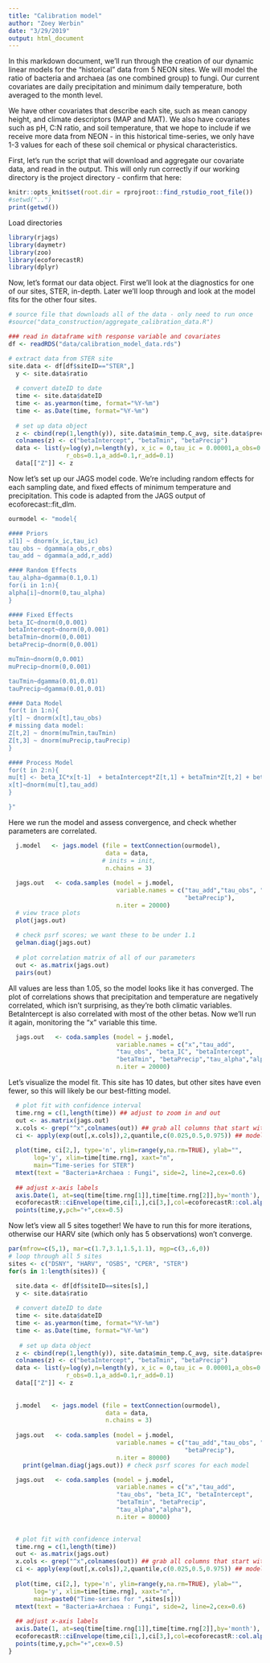 ```yaml
---
title: "Calibration model"
author: "Zoey Werbin"
date: "3/29/2019"
output: html_document
---
```


In this markdown document, we'll run through the creation of our dynamic linear models for the "historical" data from 5 NEON sites. We will model the ratio of bacteria and archaea (as one combined group) to fungi. Our current covariates are daily  precipitation and minimum daily temperature, both averaged to the month level.

We have other covariates that describe each site, such as mean canopy height, and climate descriptors (MAP and MAT). We also have covariates such as pH, C:N ratio, and soil temperature, that we hope to include if we receive more data from NEON - in this historical time-series, we only have 1-3 values for each of these soil chemical or physical characteristics. 

First, let's run the script that will download and aggregate our covariate data, and read in the output. This will only run correctly if our working directory is the project directory - confirm that here:

```r
knitr::opts_knit$set(root.dir = rprojroot::find_rstudio_root_file())
#setwd("..")
print(getwd())
```
Load directories
```r
library(rjags)
library(daymetr)
library(zoo)
library(ecoforecastR)
library(dplyr)
```

Now, let's format our data object. First we'll look at the diagnostics for one of our sites, STER, in-depth. Later we'll loop through and look at the model fits for the other four sites.

```r
# source file that downloads all of the data - only need to run once
#source("data_construction/aggregate_calibration_data.R")

### read in dataframe with response variable and covariates
df <- readRDS("data/calibration_model_data.rds")

# extract data from STER site
site.data <- df[df$siteID=="STER",]
  y <- site.data$ratio
  
  # convert dateID to date
  time <- site.data$dateID
  time <- as.yearmon(time, format="%Y-%m")
  time <- as.Date(time, format="%Y-%m")
  
  # set up data object
  z <- cbind(rep(1,length(y)), site.data$min_temp.C_avg, site.data$precip.mm_avg)
  colnames(z) <- c("betaIntercept", "betaTmin", "betaPrecip")
  data <- list(y=log(y),n=length(y), x_ic = 0,tau_ic = 0.00001,a_obs=0.1,
                r_obs=0.1,a_add=0.1,r_add=0.1)
  data[["Z"]] <- z
```

Now let's set up our JAGS model code. We're including random effects for each sampling date, and fixed effects of minimum temperature and precipitation. This code is adapted from the JAGS output of ecoforecast::fit_dlm. 
```r

ourmodel <- "model{

#### Priors
x[1] ~ dnorm(x_ic,tau_ic)
tau_obs ~ dgamma(a_obs,r_obs)
tau_add ~ dgamma(a_add,r_add)

#### Random Effects
tau_alpha~dgamma(0.1,0.1)
for(i in 1:n){
alpha[i]~dnorm(0,tau_alpha)
}

#### Fixed Effects
beta_IC~dnorm(0,0.001)
betaIntercept~dnorm(0,0.001)
betaTmin~dnorm(0,0.001)
betaPrecip~dnorm(0,0.001)

muTmin~dnorm(0,0.001)
muPrecip~dnorm(0,0.001)

tauTmin~dgamma(0.01,0.01)
tauPrecip~dgamma(0.01,0.01)

#### Data Model
for(t in 1:n){
y[t] ~ dnorm(x[t],tau_obs)
# missing data model:
Z[t,2] ~ dnorm(muTmin,tauTmin)
Z[t,3] ~ dnorm(muPrecip,tauPrecip)
}

#### Process Model
for(t in 2:n){
mu[t] <- beta_IC*x[t-1]  + betaIntercept*Z[t,1] + betaTmin*Z[t,2] + betaPrecip*Z[t,3] + alpha[t[i]]
x[t]~dnorm(mu[t],tau_add)
}

}"
```

Here we run the model and assess convergence, and check whether parameters are correlated.
```r
  j.model   <- jags.model (file = textConnection(ourmodel),
                           data = data,
                          # inits = init,
                           n.chains = 3)
  
  jags.out   <- coda.samples (model = j.model,
                              variable.names = c("tau_add","tau_obs", "beta_IC", "betaIntercept", "betaTmin",
                                                 "betaPrecip"),
                              n.iter = 20000)
  # view trace plots
  plot(jags.out)
  
  # check psrf scores; we want these to be under 1.1
  gelman.diag(jags.out)
  
  # plot correlation matrix of all of our parameters
  out <- as.matrix(jags.out)
  pairs(out)
```
All values are less than 1.05, so the model looks like it has converged. The plot of correlations shows that precipitation and temperature are negatively correlated, which isn't surprising, as they're both climatic variables. BetaIntercept is also correlated with most of the other betas. Now we'll run it again, monitoring the "x" variable this time. 
  
```r
  jags.out   <- coda.samples (model = j.model,
                              variable.names = c("x","tau_add",
                              "tau_obs", "beta_IC", "betaIntercept", 
                              "betaTmin", "betaPrecip","tau_alpha","alpha"),
                              n.iter = 20000)
```
Let's visualize the model fit. This site has 10 dates, but other sites have even fewer, so this will likely be our best-fitting model.
```r

  # plot fit with confidence interval
  time.rng = c(1,length(time)) ## adjust to zoom in and out
  out <- as.matrix(jags.out)
  x.cols <- grep("^x",colnames(out)) ## grab all columns that start with the letter x
  ci <- apply(exp(out[,x.cols]),2,quantile,c(0.025,0.5,0.975)) ## model was fit on log scale
  
  plot(time, ci[2,], type='n', ylim=range(y,na.rm=TRUE), ylab="", 
       log='y', xlim=time[time.rng], xaxt="n", 
       main="Time-series for STER")
  mtext(text = "Bacteria+Archaea : Fungi", side=2, line=2,cex=0.6)
  
  ## adjust x-axis labels
  axis.Date(1, at=seq(time[time.rng[1]],time[time.rng[2]],by='month'), format = "%Y-%m")
  ecoforecastR::ciEnvelope(time,ci[1,],ci[3,],col=ecoforecastR::col.alpha("lightBlue",0.75))
  points(time,y,pch="+",cex=0.5)

```


Now let's view all 5 sites together! We have to run this for more iterations, otherwise our HARV site (which only has 5 observations) won't converge.
```r

par(mfrow=c(5,1), mar=c(1.7,3.1,1.5,1.1), mgp=c(3,.6,0))
# loop through all 5 sites
sites <- c("DSNY", "HARV", "OSBS", "CPER", "STER")
for(s in 1:length(sites)) {

  site.data <- df[df$siteID==sites[s],]
  y <- site.data$ratio
  
  # convert dateID to date
  time <- site.data$dateID
  time <- as.yearmon(time, format="%Y-%m")
  time <- as.Date(time, format="%Y-%m")
  
   # set up data object
  z <- cbind(rep(1,length(y)), site.data$min_temp.C_avg, site.data$precip.mm_avg)
  colnames(z) <- c("betaIntercept", "betaTmin", "betaPrecip")
  data <- list(y=log(y),n=length(y), x_ic = 0,tau_ic = 0.00001,a_obs=0.1,
                r_obs=0.1,a_add=0.1,r_add=0.1)
  data[["Z"]] <- z
  
  
  j.model   <- jags.model (file = textConnection(ourmodel),
                           data = data,
                           n.chains = 3)
  
  jags.out   <- coda.samples (model = j.model,
                              variable.names = c("tau_add","tau_obs", "beta_IC", "betaIntercept", "betaTmin",
                                                 "betaPrecip"),
                              n.iter = 80000)
    print(gelman.diag(jags.out)) # check psrf scores for each model

  jags.out   <- coda.samples (model = j.model,
                              variable.names = c("x","tau_add",
                              "tau_obs", "beta_IC", "betaIntercept", 
                              "betaTmin", "betaPrecip",
                              "tau_alpha","alpha"),
                              n.iter = 80000)
  

  # plot fit with confidence interval
  time.rng = c(1,length(time)) 
  out <- as.matrix(jags.out)
  x.cols <- grep("^x",colnames(out)) ## grab all columns that start with the letter x
  ci <- apply(exp(out[,x.cols]),2,quantile,c(0.025,0.5,0.975)) ## model was fit on log scale
  
  plot(time, ci[2,], type='n', ylim=range(y,na.rm=TRUE), ylab="", 
       log='y', xlim=time[time.rng], xaxt="n", 
       main=paste0("Time-series for ",sites[s]))
  mtext(text = "Bacteria+Archaea : Fungi", side=2, line=2,cex=0.6)
  
  ## adjust x-axis labels
  axis.Date(1, at=seq(time[time.rng[1]],time[time.rng[2]],by='month'), format = "%Y-%m")
  ecoforecastR::ciEnvelope(time,ci[1,],ci[3,],col=ecoforecastR::col.alpha("lightBlue",0.75))
  points(time,y,pch="+",cex=0.5)
}
```
